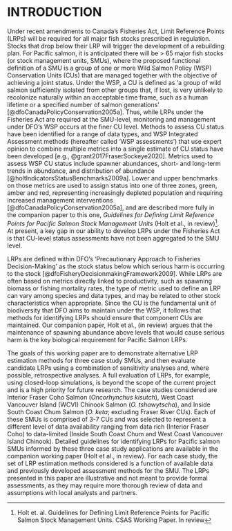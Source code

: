 # INTRODUCTION

Under recent amendments to Canada's Fisheries Act, Limit Reference Points (LRPs) will be required for all major fish stocks prescribed in regulation. Stocks that drop below their LRP will trigger the development of a rebuilding plan. For Pacific salmon, it is anticipated there will be > 65 major fish stocks (or stock management units, SMUs), where the proposed functional definition of a SMU is a group of one or more Wild Salmon Policy (WSP) Conservation Units (CUs) that are managed together with the objective of achieving a joint status. Under the WSP, a CU is defined as ‘a group of wild salmon sufficiently isolated from other groups that, if lost, is very unlikely to recolonize naturally within an acceptable time frame, such as a human lifetime or a specified number of salmon generations’ [@dfoCanadaPolicyConservation2005a]. Thus, while LRPs under the Fisheries Act are required at the SMU-level, monitoring and management under DFO's WSP occurs at the finer CU level. Methods to assess CU status have been identified for a range of data types, and WSP Integrated Assessment methods (hereafter called 'WSP assessments') that use expert opinion to combine multiple metrics into a single estimate of CU status have been developed [e.g., @grant2017FraserSockeye2020]. Metrics used to assess WSP CU status include spawner abundances, short- and long-term trends in abundance, and distribution of abundance [@holtIndicatorsStatusBenchmarks2009a]. Lower and upper benchmarks on those metrics are used to assign status into one of three zones, green, amber and red, representing increasingly depleted population and requiring increased management interventions [@dfoCanadaPolicyConservation2005a], and are described more fully in the companion paper to this one,  *Guidelines for Defining Limit Reference Points for Pacific Salmon Stock Management Units* (Holt et al., in review)^[Holt et. al. Guidelines for Defining Limit Reference Points for Pacific Salmon Stock Management Units. CSAS Working Paper. In review]<!-- CH: footnote only at first instance in the paper (or chapter? Otherwise, we get multiple footnotes for the same paper on the same page, and it's hard to do this manually when the page breaks change all the time-->.  At present, a key gap in our ability to develop LRPs under the Fisheries Act is that CU-level status assessments have not been aggregated to the SMU level.


LRPs are defined within DFO's 'Precautionary Approach to Fisheries Decision-Making' as the stock status below which serious harm is occurring to the stock [@dfoFisheryDecisionmakingFramework2009]. While LRPs are often based on metrics directly linked to productivity, such as spawning biomass or fishing mortality rates, the type of metric used to define an LRP can vary among species and data types, and may be related to other stock characteristics when appropriate. Since the CU is the fundamental unit of biodiversity that DFO aims to maintain under the WSP, it follows that methods for identifying LRPs should ensure that component CUs are maintained. Our companion paper, Holt et al., (in review)<!--KH: footnote already cited; subscript needs to be added at a later point--> argues that the maintenance of spawning abundance above levels that would cause serious harm is the key biological requirement for Pacific Salmon LRPs.  


The goals of this working paper are to demonstrate alternative LRP estimation methods for three case study SMUs, and then evaluate candidate LRPs using a combination of sensitivity analyses and, where possible, retrospective analyses. A full evaluation of LRPs, for example, using closed-loop simulations, is beyond the scope of the current project and is a high priority for future research. The case studies considered are Interior Fraser Coho Salmon (*Oncorhynchus kisutch*), West Coast Vancouver Island (WCVI) Chinook Salmon (*O. tshawytscha*), and Inside South Coast Chum Salmon (*O. keta*;  excluding Fraser River CUs). Each of these SMUs is comprised of 3-7 CUs and was selected to represent a different level of data availability ranging from data rich (Interior Fraser Coho) to data-limited (Inside South Coast Chum and West Coast Vancouver Island Chinook). Detailed guidelines for identifying LRPs for Pacific salmon SMUs informed by these three case study applications are available in the companion working paper (Holt et al., in review)<!--KH: footnote already cited; subscript needs to be added at a later point-->. For each case study, the set of LRP estimation methods considered is a function of available data and previously developed assessment methods for the SMU. The LRPs presented in this paper are illustrative and not meant to provide formal assessments, as they may require more thorough review of data and assumptions with local analysts and partners.  
